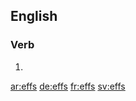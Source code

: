 ==English==

===Verb===
{{head|en}}

# {{en-third-person singular of|eff}}

[[ar:effs]]
[[de:effs]]
[[fr:effs]]
[[sv:effs]]